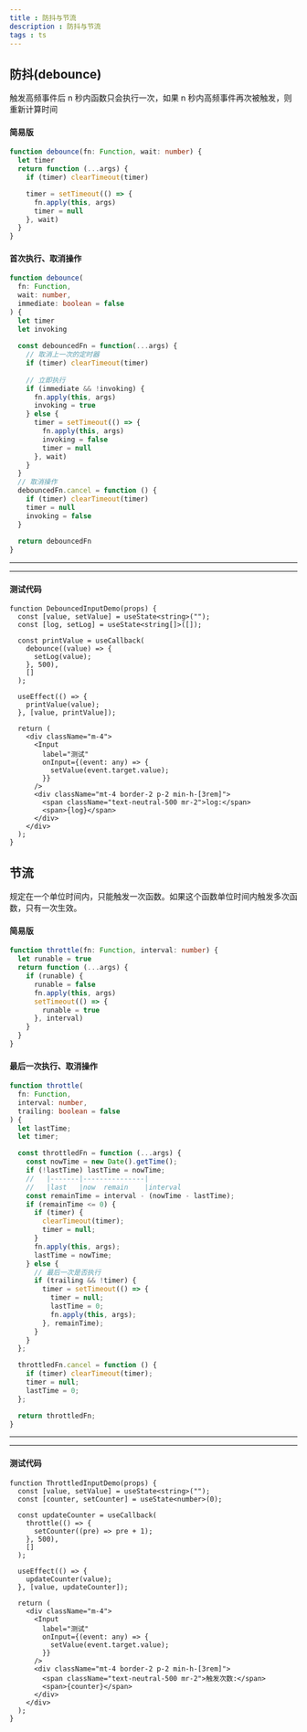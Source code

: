 ```yaml
---
title : 防抖与节流
description : 防抖与节流
tags : ts
---
```

## 防抖(debounce)
触发高频事件后 n 秒内函数只会执行一次，如果 n 秒内高频事件再次被触发，则重新计算时间
#### 简易版
```typescript
function debounce(fn: Function, wait: number) {
  let timer
  return function (...args) {
    if (timer) clearTimeout(timer)

    timer = setTimeout(() => {
      fn.apply(this, args)
      timer = null
    }, wait)
  }
}
```

#### 首次执行、取消操作
```typescript
function debounce(
  fn: Function,
  wait: number,
  immediate: boolean = false
) {
  let timer
  let invoking
  
  const debouncedFn = function(...args) {
    // 取消上一次的定时器
    if (timer) clearTimeout(timer)
    
    // 立即执行
    if (immediate && !invoking) {
      fn.apply(this, args)
      invoking = true
    } else {
      timer = setTimeout(() => {
        fn.apply(this, args)
        invoking = false
        timer = null
      }, wait)
    }
  }
  // 取消操作
  debouncedFn.cancel = function () {
    if (timer) clearTimeout(timer)
    timer = null
    invoking = false
  }
  
  return debouncedFn
}
```
___

<DebouncedInputDemo />

___
#### 测试代码

```tsx
function DebouncedInputDemo(props) {
  const [value, setValue] = useState<string>("");
  const [log, setLog] = useState<string[]>([]);

  const printValue = useCallback(
    debounce((value) => {
      setLog(value);
    }, 500),
    []
  );

  useEffect(() => {
    printValue(value);
  }, [value, printValue]);

  return (
    <div className="m-4">
      <Input
        label="测试"
        onInput={(event: any) => {
          setValue(event.target.value);
        }}
      />
      <div className="mt-4 border-2 p-2 min-h-[3rem]">
        <span className="text-neutral-500 mr-2">log:</span>
        <span>{log}</span>
      </div>
    </div>
  );
}
```

## 节流
规定在一个单位时间内，只能触发一次函数。如果这个函数单位时间内触发多次函数，只有一次生效。
#### 简易版

```typescript
function throttle(fn: Function, interval: number) {
  let runable = true
  return function (...args) {
    if (runable) {
      runable = false
      fn.apply(this, args)
      setTimeout(() => {
        runable = true
      }, interval)
    }
  }
}
```
#### 最后一次执行、取消操作
```typescript
function throttle(
  fn: Function,
  interval: number,
  trailing: boolean = false
) {
  let lastTime;
  let timer;

  const throttledFn = function (...args) {
    const nowTime = new Date().getTime();
    if (!lastTime) lastTime = nowTime;
    //   |-------|---------------|
    //   |last   |now  remain    |interval
    const remainTime = interval - (nowTime - lastTime);
    if (remainTime <= 0) {
      if (timer) {
        clearTimeout(timer);
        timer = null;
      }
      fn.apply(this, args);
      lastTime = nowTime;
    } else {
      // 最后一次是否执行
      if (trailing && !timer) {
        timer = setTimeout(() => {
          timer = null;
          lastTime = 0;
          fn.apply(this, args);
        }, remainTime);
      }
    }
  };

  throttledFn.cancel = function () {
    if (timer) clearTimeout(timer);
    timer = null;
    lastTime = 0;
  };

  return throttledFn;
}
```
___

<ThrottledInputDemo />

___
#### 测试代码

```tsx
function ThrottledInputDemo(props) {
  const [value, setValue] = useState<string>("");
  const [counter, setCounter] = useState<number>(0);

  const updateCounter = useCallback(
    throttle(() => {
      setCounter((pre) => pre + 1);
    }, 500),
    []
  );

  useEffect(() => {
    updateCounter(value);
  }, [value, updateCounter]);

  return (
    <div className="m-4">
      <Input
        label="测试"
        onInput={(event: any) => {
          setValue(event.target.value);
        }}
      />
      <div className="mt-4 border-2 p-2 min-h-[3rem]">
        <span className="text-neutral-500 mr-2">触发次数:</span>
        <span>{counter}</span>
      </div>
    </div>
  );
}
```